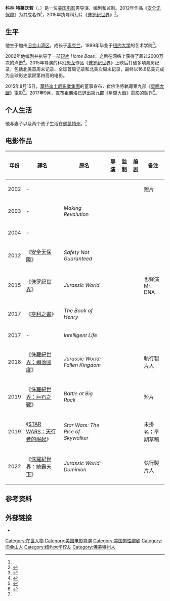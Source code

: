 {{noteTA 
|T=zh-cn:科林·特莱沃若;zh-hk:哥連·卓法羅;zh-tw:柯林·崔佛洛;
|G1=Movie
|1=zh-cn:科林;zh-hk:哥連;zh-tw:柯林;
|2=zh-cn:特莱沃若;zh-hk:卓法羅;zh-tw:崔佛洛;
}}
{{藝人
| type         = 導演
| name         = 柯林·崔佛洛<br />Colin Trevorrow
| image        = Colin Treverow (cropped).jpg
| imagesize    =
| caption      = 崔佛洛在《星球大戰：原力覺醒》的全球首映
| birth_date   = {{Birth date and age|1976|9|13}}
| birth_place  = {{USA}}[[加利福尼亞州|加利福尼亞州]][[旧金山|旧金山]]
| nationality  = {{USA}}
| alma_mater   = [[纽约大学|纽约大学]]艺术学院
| occupation   = 电影导演、编剧、监制
| years_active = 2002年至今
}}
{{中文譯名
| putonghua = 科林·特莱沃若
| taiwan    = 柯林·崔佛洛
| cantonese = 哥連·卓法羅
}}
'''科林·特莱沃若'''（{{lang-en|'''Colin Trevorrow'''}}，{{bd|1976年|9月13日}}）是一位[[美国电影|美国电影]]男导演、编剧和监制。2012年作品《[[安全无保障|安全无保障]]》为其成名作<ref name=isa/>，2015年执导科幻片《[[侏罗纪世界|侏罗纪世界]]》<ref>{{cite news|url=http://www.hollywoodreporter.com/heat-vision/jurassic-world-director-colin-trevorrow-779240|last=Kit|first=Borys|title='Jurassic World' Director Colin Trevorrow Tackling Sci-Fi Thriller 'Intelligent Life' (Exclusive)|work=[[The_Hollywood_Reporter|The Hollywood Reporter]]|date=March 6, 2015|accessdate=March 7, 2015|archive-date=2020-11-08|archive-url=https://web.archive.org/web/20201108094255/https://www.hollywoodreporter.com/heat-vision/jurassic-world-director-colin-trevorrow-779240|dead-url=no}}</ref>。

==生平==
他生于加州[[旧金山湾区|旧金山湾区]]，成长于[[奥克兰_(加利福尼亚州)|奥克兰]]，1999年毕业于[[纽约大学|纽约大学]]的艺术学院<ref>{{cite news|url=http://www.variety.com/article/VR1118049753/|title=Tisch School alum make Sundance impressions|date=February 6, 2012|accessdate=January 25, 2013|last=Sneider|first=Jeff|work=[[Variety_(magazine)|Variety]]}}</ref>。

2002年他编剧并执导了一部[[短片|短片]] ''Home Base''，之后在网络上获得了超过2000万次的点击<ref name=isa>{{cite web|url=http://www.spiritawards.com/colin-trevorrow|title=Colin Trevorrow|accessdate=January 25, 2013|publisher=[[Independent_Spirit_Awards|Independent Spirit Awards]]|deadurl=yes|archiveurl=https://web.archive.org/web/20130127013024/http://www.spiritawards.com/colin-trevorrow|archivedate=2013年1月27日}}</ref>。2015年导演的科幻[[恐龙|恐龙]]作品《[[侏罗纪世界|侏罗纪世界]]》上映后打破多项票房纪录，包括北美首周末记录、全球首周记录和北美次周末记录，最终以16.6亿美元成为全球影史票房第四高的电影。

2015年8月15日，[[華特迪士尼影業集團|華特迪士尼影業集團]]的董事{{link-en|艾倫·F·霍恩|Alan F. Horn}}宣布，崔佛洛將執導第九部《[[星際大戰|星際大戰]]》電影<ref>{{cite news|last1=Rebecca|first1=Ford|title='Star Wars: Episode IX' Sets 'Jurassic World' Director Colin Trevorrow to Helm|url=http://www.hollywoodreporter.com/heat-vision/star-wars-episode-9-director-807838|accessdate=2015-08-16|work=The Hollywood Reporter|date=2015-08-15|archive-date=2015-08-17|archive-url=https://web.archive.org/web/20150817133200/http://www.hollywoodreporter.com/heat-vision/star-wars-episode-9-director-807838|dead-url=no}}</ref>。2017年9月，宣布崔佛洛已退出第九部《星際大戰》電影的製作<ref>{{cite news|title=柯林崔佛洛辭退《星際大戰9》導演職務|url=http://www.hypesphere.com/archives/93252|accessdate=2017-09-06|work=狂熱球電影資訊網|date=2017-09-06|archive-date=2017-09-06|archive-url=https://web.archive.org/web/20170906092253/http://www.hypesphere.com/archives/93252|dead-url=no}}</ref>。

==个人生活==
他与妻子以及两个孩子生活在[[佛蒙特州|佛蒙特州]]。<ref name=isa/>

==电影作品==
{| class="wikitable"
|-
! 年份 !! 譯名 !! 原名 !! [[导演|导演]] !! [[监制|监制]] !! [[编剧|编剧]] !! 备注
|-
| 2002 || - || ''{{link-en|Home Base (film)|Home Base (film)|Home Base}}'' || {{yes}} || {{yes}} || {{yes}} || 短片
|-
| 2003 || - || ''Making Revolution'' || {{no}} || {{no}} || {{yes}} ||
|-
| 2004 || - || ''{{link-en|Reality Show (film)|Reality Show (film)|Reality Show}}'' || {{yes}} || {{yes}} || {{yes}} ||
|-
| 2012 || 《[[安全无保障|安全无保障]]》 || ''Safety Not Guaranteed'' || {{yes}} || {{yes}} || {{no}} || 
|-
| 2015 || 《[[侏罗纪世界|侏罗纪世界]]》 || ''Jurassic World'' || {{yes}} || {{no}} || {{yes}} || 也聲演Mr. DNA
|-
| 2017 || 《[[亨利之書|亨利之書]]》 || ''The Book of Henry'' || {{yes}} || {{no}} || {{no}} ||
|-
| 2017 || - || ''Intelligent Life'' || {{no}} || {{yes}} || {{yes}} ||
|-
| 2018 || 《[[侏羅紀世界：殞落國度|侏羅紀世界：殞落國度]]》 || ''Jurassic World: Fallen Kingdom'' || {{no}} || {{yes}} || {{yes}} || 執行製片人
|-
| 2019 || 《[[侏羅紀世界：巨石之戰|侏羅紀世界：巨石之戰]]》 || ''Battle at Big Rock'' || {{yes}} || {{no}} || {{yes}} || 短片
|-
| 2019 || 《[[STAR_WARS：天行者的崛起|STAR WARS：天行者的崛起]]》 || ''Star Wars: The Rise of Skywalker'' || {{no}} || {{no}} || {{yes}} || 未掛名；早期草稿
|-
| 2022 || 《[[侏羅紀世界：統霸天下|侏羅紀世界：統霸天下]]》 || ''Jurassic World: Dominion'' || {{yes}} || {{yes}} || {{yes}} || 執行製片人
|}

==参考资料==
{{reflist}}

==外部链接==
*{{IMDb name|1119880}}

{{Colin Trevorrow}}
{{DEFAULTSORT:Trevorrow, Colin}}
[[Category:在世人物|Category:在世人物]]
[[Category:美国电影导演|Category:美国电影导演]]
[[Category:美国男性编剧|Category:美国男性编剧]]
[[Category:旧金山人|Category:旧金山人]]
[[Category:纽约大学校友|Category:纽约大学校友]]
[[Category:佛蒙特州人|Category:佛蒙特州人]]